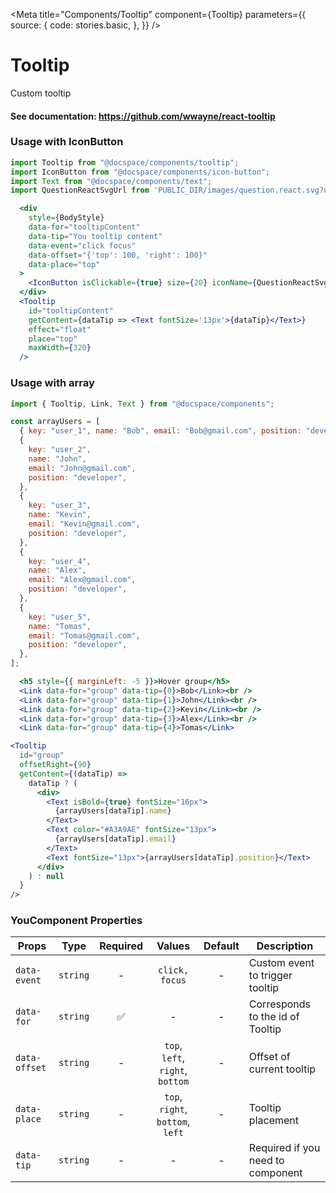 

<Meta
  title="Components/Tooltip"
  component={Tooltip}
  parameters={{
    source: {
      code: stories.basic,
    },
  }}
/>

# Tooltip

Custom tooltip

#### See documentation: https://github.com/wwayne/react-tooltip

<Canvas>
  <Story story={stories.basic} name="Default" />
</Canvas>

<ArgsTable story="Default" />

<Canvas>
  <Story story={stories.all} name="All" />
</Canvas>

### Usage with IconButton

```js
import Tooltip from "@docspace/components/tooltip";
import IconButton from "@docspace/components/icon-button";
import Text from "@docspace/components/text";
import QuestionReactSvgUrl from 'PUBLIC_DIR/images/question.react.svg?url";
```

```jsx
  <div
    style={BodyStyle}
    data-for="tooltipContent"
    data-tip="You tooltip content"
    data-event="click focus"
    data-offset="{'top': 100, 'right': 100}"
    data-place="top"
  >
    <IconButton isClickable={true} size={20} iconName={QuestionReactSvgUrl} />
  </div>
  <Tooltip
    id="tooltipContent"
    getContent={dataTip => <Text fontSize='13px'>{dataTip}</Text>}
    effect="float"
    place="top"
    maxWidth={320}
  />
```

### Usage with array

```js
import { Tooltip, Link, Text } from "@docspace/components";
```

```js
const arrayUsers = [
  { key: "user_1", name: "Bob", email: "Bob@gmail.com", position: "developer" },
  {
    key: "user_2",
    name: "John",
    email: "John@gmail.com",
    position: "developer",
  },
  {
    key: "user_3",
    name: "Kevin",
    email: "Kevin@gmail.com",
    position: "developer",
  },
  {
    key: "user_4",
    name: "Alex",
    email: "Alex@gmail.com",
    position: "developer",
  },
  {
    key: "user_5",
    name: "Tomas",
    email: "Tomas@gmail.com",
    position: "developer",
  },
];
```

```jsx
  <h5 style={{ marginLeft: -5 }}>Hover group</h5>
  <Link data-for="group" data-tip={0}>Bob</Link><br />
  <Link data-for="group" data-tip={1}>John</Link><br />
  <Link data-for="group" data-tip={2}>Kevin</Link><br />
  <Link data-for="group" data-tip={3}>Alex</Link><br />
  <Link data-for="group" data-tip={4}>Tomas</Link>
```

```jsx
<Tooltip
  id="group"
  offsetRight={90}
  getContent={(dataTip) =>
    dataTip ? (
      <div>
        <Text isBold={true} fontSize="16px">
          {arrayUsers[dataTip].name}
        </Text>
        <Text color="#A3A9AE" fontSize="13px">
          {arrayUsers[dataTip].email}
        </Text>
        <Text fontSize="13px">{arrayUsers[dataTip].position}</Text>
      </div>
    ) : null
  }
/>
```

### YouComponent Properties

| Props         |   Type   | Required |              Values              | Default | Description                       |
| ------------- | :------: | :------: | :------------------------------: | :-----: | --------------------------------- |
| `data-event`  | `string` |    -     |          `click, focus`          |    -    | Custom event to trigger tooltip   |
| `data-for`    | `string` |    ✅    |                -                 |    -    | Corresponds to the id of Tooltip  |
| `data-offset` | `string` |    -     | `top`, `left`, `right`, `bottom` |    -    | Offset of current tooltip         |
| `data-place`  | `string` |    -     | `top`, `right`, `bottom`, `left` |    -    | Tooltip placement                 |
| `data-tip`    | `string` |    -     |                -                 |    -    | Required if you need to component |
